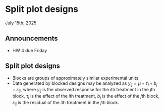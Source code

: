 # Split plot designs
July 15th, 2025  

## Announcements

- HW 4 due Friday 

## Split plot designs  

- Blocks are groups of approximately similar experimental units. 
- Data generated by blocked designs may be analyzed as $y_{ij} = \mu +\tau_i + b_j + \varepsilon_{ij}$, where $y_{ij}$ is the observed response for the $i$th treatment in the $j$th block, $\tau_i$ is the effect of the $i$th treatment, $b_j$ is the effect of the $j$th block, $\varepsilon_{ij}$ is the residual of the $i$th treatment in the $j$th block. 

